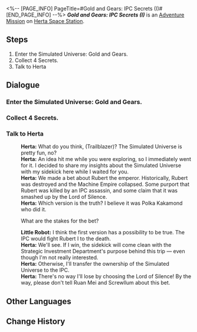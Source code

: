 <%-- [PAGE_INFO]
PageTitle=#Gold and Gears: IPC Secrets (I)#
[END_PAGE_INFO] --%>
{{Stub|Dialogue.}}
{{Mission Infobox
|id            = 8016103
|title         = 
|image         = <!--Mission Gold and Gears IPC Secrets (I).png-->
|type          = Adventure
|event_name    = 
|chapter       = 
|requirements  = [[Adventure Mission]] ''[[Gold and Gears: Experimental Teaching]]'' completed
|summary       = <!--official mission summary from Fate's Atlas-->
|characters    = Herta; Little Robot; Trailblazer
|startLocation = [[Herta Space Station]] - [[Herta's Office]]
|world         = Herta Space Station
|area          = Herta's Office
|prev          = Gold and Gears: Experimental Teaching
|next          = Gold and Gears: Testing Goals
|rewards       = Credit*5,000
}}
'''''Gold and Gears: IPC Secrets (I)''''' is an [[Adventure Mission]] on [[Herta Space Station]].

==Steps==
# Enter the Simulated Universe: Gold and Gears.
# Collect 4 Secrets.
# Talk to Herta

<!--
==Gameplay Notes==

--><!--
==Trial Character==

-->
==Dialogue==
{{Stub Dialogue}}

===Enter the Simulated Universe: Gold and Gears.{{subst:void|<!--801610301-->}}===
{{Mission Description|type=adventure|location=Herta's Office|In this Simulated Universe update, Ruan Mei has nurtured a simulated Nous and set the time before the demise of #27 Emperor Rubert. However, something unusual has happened. IPC has reached out to Herta, showing their interest in the Simulated Universe project...}}
{{Dialogue Start}}

{{Dialogue End}}

===Collect 4 Secrets.{{subst:void|<!--801610302-->}}===
{{Dialogue Start}}

{{Dialogue End}}

===Talk to Herta{{subst:void|<!--801610303-->}}===
{{Dialogue Start}}
:'''Herta:''' What do you think, (Trailblazer)? The Simulated Universe is pretty fun, no?
:'''Herta:''' An idea hit me while you were exploring, so I immediately went for it. I decided to share my insights about the Simulated Universe with my sidekick here while I waited for you.
:'''Herta:''' We made a bet about Rubert the emperor. Historically, Rubert was destroyed and the Machine Empire collapsed. Some purport that Rubert was killed by an IPC assassin, and some claim that it was smashed up by the Lord of Silence.
:'''Herta:''' Which version is the truth? I believe it was Polka Kakamond who did it.
:{{DIcon|Arrow}} What are the stakes for the bet?
:'''Little Robot:''' I think the first version has a possibility to be true. The IPC would fight Rubert I to the death.
:'''Herta:''' We'll see. If I win, the sidekick will come clean with the Strategic Investment Department's purpose behind this trip &mdash; even though I'm not really interested.
:'''Herta:''' Otherwise, I'll transfer the ownership of the Simulated Universe to the IPC.
:'''Herta:''' There's no way I'll lose by choosing the Lord of Silence! By the way, please don't tell Ruan Mei and Screwllum about this bet.
{{Dialogue End}}

==Other Languages==
{{Other Languages
|en   = Gold and Gears: IPC Secrets (I)
|zhs  = 黄金与机械：公司秘闻•其一
|zht  = 黃金與機械：公司秘聞•其一
|ja   = 黄金と機械：カンパニー秘話・その1
|ko   = 황금과 기계: 컴퍼니 비화•1
|es   = Oro y maquinaria: secretos empresariales&nbsp;I
|fr   = Or et machines&nbsp;: Secrets de la CPI (I)
|ru   = Золото и шестерёнки: Секреты КММ I
|th   = ทองคำและจักรกล: ความลับขององค์กร 1
|vi   = Vàng Và Máy Móc: Bí Mật Công Ty 1
|de   = Gold und Getriebe: IFK-Geheimnisse (Teil 1)
|id   = Emas dan Mesin: Rahasia IPC 1
|pt   = Ouro e Engrenagens: Segredos da CPI (I)
}}

==Change History==
{{Change History|1.6}}
